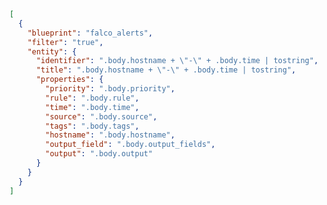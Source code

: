 ```json showLineNumbers
[
  {
    "blueprint": "falco_alerts",
    "filter": "true",
    "entity": {
      "identifier": ".body.hostname + \"-\" + .body.time | tostring",
      "title": ".body.hostname + \"-\" + .body.time | tostring",
      "properties": {
        "priority": ".body.priority",
        "rule": ".body.rule",
        "time": ".body.time",
        "source": ".body.source",
        "tags": ".body.tags",
        "hostname": ".body.hostname",
        "output_field": ".body.output_fields",
        "output": ".body.output"
      }
    }
  }
]
```
